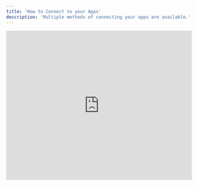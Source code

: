 ```yaml
---
title: 'How to Connect to your Apps'
description: 'Multiple methods of connecting your apps are available.'
---
```


<Tabs>
    <Tab title="Video Guide">
        <iframe
            width="100%"
            height="407"
            src="https://www.youtube.com/embed/73ET7nw9w5I?si=tDf4Ae44oJ5Mhg6A"
            title="YouTube video player"
            frameborder="0"
            allow="accelerometer; autoplay; clipboard-write; encrypted-media; gyroscope; picture-in-picture"
            allowfullscreen
        ></iframe>
    </Tab>
</Tabs>
